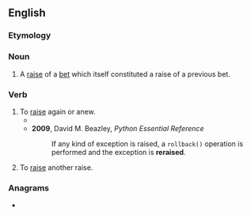 ==English==

===Etymology===
{{prefix|en|re|raise}}

===Noun===
{{en-noun}}

# {{lb|en|poker}} A [[raise]] of a [[bet]] which itself constituted a raise of a previous bet.

===Verb===
{{en-verb}}

# To [[raise]] again or anew.
#* {{quote-book|en|year=1981|author=Arthur Coleman Danto|title=The transfiguration of the commonplace: a philosophy of art|passage=I have '''reraised''' these points here because we now have at least this piece of theoretical apparatus to work with...}}
#* '''2009''', David M. Beazley, ''Python Essential Reference''
#*: If any kind of exception is raised, a <code>rollback()</code> operation is performed and the exception is '''reraised'''.
# {{lb|en|poker}} To [[raise]] another raise.

===Anagrams===
* {{anagrams|en|a=aeeirrs|rearise}}